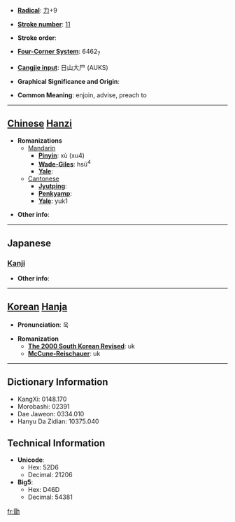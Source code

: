 * '''[[Wiktionary:Chinese radical index| Radical]]''': [[Wiktionary:Chinese radical index 力|力]]+9

* '''[[Wiktionary:Chinese total strokes index|Stroke number]]''': [[Wiktionary:Chinese total strokes index 11|11]]

* '''Stroke order''': 

* '''[[Wiktionary:Chinese four corner index|Four-Corner System]]''': 6462<sub>7</sub>

* '''[[Wiktionary:Chinese Cangjie index|Cangjie input]]''': 日山大尸 (AUKS)

* '''Graphical Significance and Origin''': 

* '''Common Meaning''': enjoin, advise, preach to

----

== [[Chinese]] [[Hanzi]] ==

* '''Romanizations'''
** [[Mandarin]]
*** '''[[Pinyin]]''': xù (xu4)
*** '''[[Wade-Giles]]''': hsü<sup>4</sup>
*** '''[[Yale]]''': 
**[[Cantonese]]
***'''[[Jyutping]]''':
***'''[[Penkyamp]]''': 
***'''[[Yale]]''': yuk1

* '''Other info''': 

----

==Japanese==
===[[Kanji]]===
{{kanji|on readings=[[きゃく]] (kyaku), [[こく]] (koku), [[ぼう]] (bō)|kun readings=[[つとめる]] (tsutomeru)}}

* '''Other info''':  

----

== [[Korean]] [[Hanja]] ==

* '''Pronunciation''': 욱

* '''Romanization'''
** '''[[The 2000 South Korean Revised Romanization|The 2000 South Korean Revised]]''': uk
** '''[[McCune-Reischauer]]''': uk

----

== Dictionary Information ==

* KangXi: 0148.170
* Morobashi: 02391
* Dae Jaweon: 0334.010
* Hanyu Da Zidian: 10375.040

== Technical Information ==

* '''Unicode''':
** Hex: 52D6
** Decimal: 21206
* '''Big5''':
** Hex: D46D
** Decimal: 54381

[[fr:勖]]